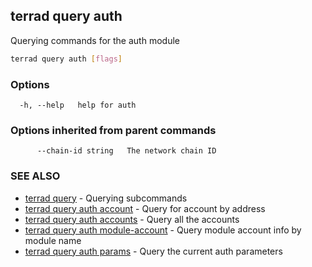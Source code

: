 ## terrad query auth

Querying commands for the auth module

```sh Terrad
terrad query auth [flags]
```

### Options

```
  -h, --help   help for auth
```

### Options inherited from parent commands

```
      --chain-id string   The network chain ID
```

### SEE ALSO

* [terrad query](terrad_query.md)	 - Querying subcommands
* [terrad query auth account](terrad_query_auth_account.md)	 - Query for account by address
* [terrad query auth accounts](terrad_query_auth_accounts.md)	 - Query all the accounts
* [terrad query auth module-account](terrad_query_auth_module-account.md)	 - Query module account info by module name
* [terrad query auth params](terrad_query_auth_params.md)	 - Query the current auth parameters


